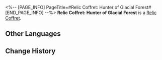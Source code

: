 <%-- [PAGE_INFO]
PageTitle=#Relic Coffret: Hunter of Glacial Forest#
[END_PAGE_INFO] --%>
{{Item Infobox
|id          = 71003
|image       = Item Relic Coffret- Hunter of Glacial Forest.png
|type        = Relic Coffret
|invCategory = Valuables
|rarity      = 5
|effect      = A device used to collect and restore the Lightdust in the Fragmentum to its original form. Use this to obtain a random 5-star relic from the Hunter of Glacial Forest set.
|description = You never know what's in the box until you open it.
}}
{{Description|''"So it's essentially like buying a lottery ticket?"<br />"At least we don't need to worry about finding a cat that is both dead and alive."''}}
'''Relic Coffret: Hunter of Glacial Forest''' is a [[Relic Coffret]].

==Other Languages==
{{Other Languages
|en   = Relic Coffret: Hunter of Glacial Forest
|zhs  = 遗器铸盒：密林卧雪的猎人
|zht  = 遺器鑄盒：密林臥雪的獵人
|ja   = 遺物ボックス：雪の密林の狩人
|ko   = 유물 주조함: 혹한 밀림의 사냥꾼
|es   = Cofre de artefactos: Cazador del bosque glacial
|fr   = Coffret à relique : Chasseur de la forêt glaciaire
|ru   = Сундук с Реликвиями: Охотник ледникового леса
|th   = กล่องรีลิกส์: Hunter of Glacial Forest
|vi   = Hộp Đúc Di Vật: Thợ Săn Tuyết Phủ
|de   = Reliktkästchen: Jäger aus dem Gletscherwald
|id   = Relic Coffret: Hunter of Glacial Forest
|pt   = Cofre de Relíquia: Caçador da Floresta Glacial
}}

==Change History==
{{Change History|2.0}}